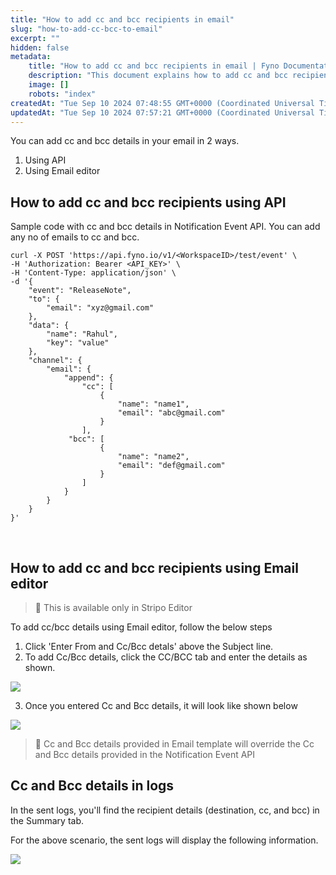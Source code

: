 ```yaml
---
title: "How to add cc and bcc recipients in email"
slug: "how-to-add-cc-bcc-to-email"
excerpt: ""
hidden: false
metadata:
    title: "How to add cc and bcc recipients in email | Fyno Documentation"
    description: "This document explains how to add cc and bcc recipients in your email. You can achieve it in 2 ways - through API and Email editor"
    image: []
    robots: "index"
createdAt: "Tue Sep 10 2024 07:48:55 GMT+0000 (Coordinated Universal Time)"
updatedAt: "Tue Sep 10 2024 07:57:21 GMT+0000 (Coordinated Universal Time)"
---
```


You can add cc and bcc details in your email in 2 ways.

1. Using API
2. Using Email editor

## How to add cc and bcc recipients using API

Sample code with cc and bcc details in Notification Event API. You can add any no of emails to cc and bcc.

```Text cURL
curl -X POST 'https://api.fyno.io/v1/<WorkspaceID>/test/event' \
-H 'Authorization: Bearer <API_KEY>' \
-H 'Content-Type: application/json' \
-d '{
    "event": "ReleaseNote",
    "to": {
        "email": "xyz@gmail.com"
    },
    "data": {
        "name": "Rahul",
        "key": "value"
    },
    "channel": {
        "email": {
            "append": {
                "cc": [
                    {
                        "name": "name1",
                        "email": "abc@gmail.com"
                    }
                ],
             "bcc": [
                    {
                        "name": "name2",
                        "email": "def@gmail.com"
                    }
                ]
            }
        }
    }
}'
```

<br />

## How to add cc and bcc recipients using Email editor

> 📘 This is available only in Stripo Editor

To add cc/bcc details using Email editor, follow the below steps

1. Click 'Enter From and Cc/Bcc detals' above the Subject line.
2. To add Cc/Bcc details, click the CC/BCC tab and enter the details as shown.

![](https://files.readme.io/754967d-ccbcc_details.png)

3. Once you entered Cc and Bcc details, it will look like shown below

![](https://files.readme.io/de8ad07-ccbcc_entered.png)

> 📘 Cc and Bcc details provided in Email template will override the Cc and Bcc details provided in the Notification Event API

## Cc and Bcc details in logs

In the sent logs, you'll find the recipient details (destination, cc, and bcc) in the Summary tab.

For the above scenario, the sent logs will display the following information.

![](https://files.readme.io/122a1d1-sentlogs_cc_bcc.png)

